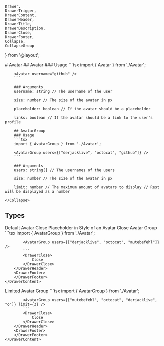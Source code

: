     Drawer,
    DrawerTrigger,
    DrawerContent,
    DrawerHeader,
    DrawerTitle,
    DrawerDescription,
    DrawerClose,
    DrawerFooter,
    Collapse,
    CollapseGroup
} from '@layout';

<Meta of={AvatarStories} />
# Avatar
<Primary />
<CollapseGroup>
    <Collapse trigger="Code" title="">
        ## Avatar
        ### Usage
        ```tsx
        import { Avatar } from './Avatar';

        <Avatar username="github" />
        ```	

        ### Arguments
        username: string // The username of the user

        size: number // The size of the avatar in px
        
        placeholder: boolean // If the avatar should be a placeholder
        
        links: boolean // If the avatar should be a link to the user's profile

        ## AvatarGroup
        ### Usage
        ```tsx
        import { AvatarGroup } from './Avatar';

        <AvatarGroup users={["derjacklive", "octocat", "github"]} />
        ```

        ### Arguments
        users: string[] // The usernames of the users
        
        size: number // The size of the avatar in px

        limit: number // The maximum amount of avatars to display // Rest will be displayed as a number
        
    </Collapse>
</CollapseGroup>

## Types

<Drawer>
    <DrawerTrigger>
        <Avatar username="derjacklive" size={50} />
    </DrawerTrigger>
    <DrawerContent>
        <DrawerHeader>
            <DrawerTitle>
                Default Avatar
            </DrawerTitle>
            <DrawerDescription>
            </DrawerDescription>
            <Canvas of={AvatarStories.Default} />
            <Controls of={AvatarStories.Default} />
            <DrawerClose>
                Close
            </DrawerClose>
        </DrawerHeader>
        <DrawerFooter>
        </DrawerFooter>
    </DrawerContent>
</Drawer>
<Drawer>
    <DrawerTrigger>
        <Avatar placeholder size={50} />
    </DrawerTrigger>
    <DrawerContent>
        <DrawerHeader>
            <DrawerTitle>
                Placeholder in Style of an Avatar
            </DrawerTitle>
            <DrawerDescription>
            </DrawerDescription>
            <Canvas of={AvatarStories.Placeholder} />
            <Controls of={AvatarStories.Placeholder} />
            <DrawerClose>
                Close
            </DrawerClose>
        </DrawerHeader>
        <DrawerFooter>
        </DrawerFooter>
    </DrawerContent>
</Drawer>
<Drawer>
    <DrawerTrigger>
        <AvatarGroup users={["derjacklive", "octocat", "mutebefehl"]} size={50} />
    </DrawerTrigger>
    <DrawerContent>
        <DrawerHeader>
            <DrawerTitle>
                Avatar Group
            </DrawerTitle>
            <DrawerDescription>
            </DrawerDescription>
            <AvatarGroup users={["derjacklive", "octocat", "mutebefehl"]} size={150} />
            ```tsx
            import { AvatarGroup } from './Avatar';

            <AvatarGroup users={["derjacklive", "octocat", "mutebefehl"]} />
            ```
            <DrawerClose>
                Close
            </DrawerClose>
        </DrawerHeader>
        <DrawerFooter>
        </DrawerFooter>
    </DrawerContent>
</Drawer>
<Drawer>
    <DrawerTrigger>
        <AvatarGroup users={["mutebefehl", "octocat", "derjacklive", "o"]} limit={3} size={50} />
    </DrawerTrigger>
    <DrawerContent>
        <DrawerHeader>
            <DrawerTitle>
                Limited Avatar Group
            </DrawerTitle>
            <DrawerDescription>
            </DrawerDescription>
            <AvatarGroup users={["mutebefehl", "octocat", "derjacklive", "o"]} limit={3} size={100} />
            ```tsx
            import { AvatarGroup } from './Avatar';

            <AvatarGroup users={["mutebefehl", "octocat", "derjacklive", "o"]} limit={3} />
            ```
            <DrawerClose>
                Close
            </DrawerClose>
        </DrawerHeader>
        <DrawerFooter>
        </DrawerFooter>
    </DrawerContent>
</Drawer>